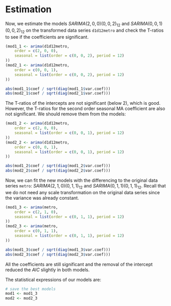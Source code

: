 # Estimation

Now, we estimate the models $SARIMA(2,0,0)(0,0,2)_{12}$ and $SARIMA(0,0,1)(0,0,2)_{12}$ on
the transformed data series `d1d12metro` and check the T-ratios to see if the
coefficients are significant.

```r
(mod1_1 <- arima(d1d12metro,
    order = c(2, 0, 0),
    seasonal = list(order = c(0, 0, 2), period = 12)
))
(mod2_1 <- arima(d1d12metro,
    order = c(0, 0, 1),
    seasonal = list(order = c(0, 0, 2), period = 12)
))

abs(mod1_1$coef / sqrt(diag(mod1_1$var.coef)))
abs(mod2_1$coef / sqrt(diag(mod2_1$var.coef)))
```

The T-ratios of the intercepts are not significant (below 2), which is good. However,
the T-ratios for the second order seasonal MA coefficient are also not
significant. We should remove them from the models:

```r
(mod1_2 <- arima(d1d12metro,
    order = c(2, 0, 0),
    seasonal = list(order = c(0, 0, 1), period = 12)
))
(mod2_2 <- arima(d1d12metro,
    order = c(0, 0, 1),
    seasonal = list(order = c(0, 0, 1), period = 12)
))

abs(mod1_2$coef / sqrt(diag(mod1_2$var.coef)))
abs(mod2_2$coef / sqrt(diag(mod2_2$var.coef)))
```

Now, we can fit the new models with the differencing
to the original data series `metro`:
$SARIMA(2,1,0)(0,1,1)_{12}$ and $SARIMA(0,1,1)(0,1,1)_{12}$.
Recall that we do not need any scale transformation on the original
data series since the variance was already constant.

```r
(mod1_3 <- arima(metro,
    order = c(2, 1, 0),
    seasonal = list(order = c(0, 1, 1), period = 12)
))
(mod2_3 <- arima(metro,
    order = c(0, 1, 1),
    seasonal = list(order = c(0, 1, 1), period = 12)
))

abs(mod1_3$coef / sqrt(diag(mod1_3$var.coef)))
abs(mod2_3$coef / sqrt(diag(mod2_3$var.coef)))
```

All the coefficients are still significant and the removal of
the intercept reduced the $AIC$ slightly in both models.

The statistical expressions of our models are:
\begin{align*}
\phi_1(B)\phi_2(B)(1-B)(1-B^{12})X_t &= \Theta(B^{12})Z_t \tag{1} \\
(1-B)(1-B^{12})X_t &= \theta_1(B)\Theta_1(B^{12})Z_t \tag{2} \\[1em]
Z_t &\sim \mathcal N(0, \sigma^2)
\end{align*}

```r
# save the best models
mod1 <- mod1_3
mod2 <- mod2_3
```
